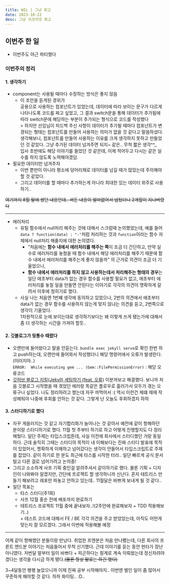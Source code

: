 ```yaml
---
title: WIL | 그냥 회고
date: 2023-10-22
desc: 그냥 이것저것 회고
---
```


## **이번주 한 일**

- 이번주도 야근 파티했다

### **이번주의 정리**

#### 1. 생각하기

- component는 사용될 때마다 수정하는 방식은 좋지 않음
  - 이 조언을 듣게된 경위가 <br/> 공용으로 사용하는 컴포넌트가 있었는데, 데이터에 따라 보이는 문구가 다르게 나타나도록 코드를 짜고 싶었고, 그 결과 switch문을 통해 데이터가 추가됨에 따라 switch문에 해당하는 부분이 추가되는 형식으로 코드를 작성했다 <br/> > 하지만 선임님이 피드백 주신 사항이 데이터가 추가될 때마다 컴포넌트가 변경되는 형태는 컴포넌트를 만들어 사용하는 의미가 없을 것 같다고 말씀하셨다. <br/> 생각해보니, 컴포넌트를 만들어 사용하는 이유를 크게 생각하지 못하고 만들었던 것 같았다. 그냥 추가된 데이터 넘겨주면 되지~ 같은.. 무척 짧은 생각^^,, <br/> 입사 초반에도 해당 이야기를 들었던 것 같은데, 이제 적어두고 다시는 같은 실수를 하지 않도록 노력해야겠담.
- 필요한 데이터만 넘겨주자
  - 이번 뿐만이 아니라 평소에 덩어리채로 데이터를 넘길 때가 많았는데 주의해야할 것 같았다.
  - 그리고 데이터를 할 때마다 추가하는게 아니라 최대한 있는 데이터 위주로 사용하기..

~~여기까지 8월 말에 썼던 내용인데.. 써둔 내용이 얼마없어서 냅뒀더니 2개월이 지나버렸다~~

<hr />

- 에러처리
  - 유틸 함수에서 null처리 해주는 것에 대해서 스크럼때 논의했었는데, 예를 들어 `data ? function(data) : "-"`처럼 처리하는 것과 `function`이라는 함수 자체에서 null처리 해줄지에 대한 논의였다.
    - "처음에는 **함수 내에서 에러처리를 해주는 쪽**이 조금 더 간단하고, 만약 실수로 에러처리를 놓쳤을 때 함수 내에서 해당 에러처리를 해주기 때문에 함수 내에서 에러처리를 해주는게 좋지 않을까" 의 근거로 의견이 조금 더 기울었으나,
    - **함수 내에서 에러처리를 하지 않고 사용하는데서 처리해주는 형태의 경우**는 일단 애초부터 data가 없는 경우 함수를 사용할 필요가 없고, 애초부터 에러처리를 놓칠 일을 만들면 안된다는 이야기로 각각의 의견이 명확하게 갈려서 이후에 정히기로 했다.
  - 사실 나는 처음엔 1번쨰 생각에 동의하고 있었으나, 2번의 의견에서 애초부터 data가 없는 경우 함수를 사용하지 않는게 맞지 않냐는 의견을 듣고, 2번쪽으로 생각이 기울었다.<br/> 1차원적으로 눈에 보이는대로 생각하기보다는 왜 이렇게 쓰게 됐는가에 대해서 좀 더 생각하는 시간을 가져야 할듯..

#### 2. 깃블로그가 뒷통수 때렸다

- 오랜만에 들어왔다고 말을 안듣는다. `bundle exec jekyll serve`로 확인 한번 하고 push하는데, 오랜만에 들어와서 작성했더니 해당 명령어에서 오류가 발생한다. (이러지마..)<br/> `ERROR:  While executing gem ... (Gem::FilePermissionError)` : 해당 오류코드
- [깃허브 블로그 지킬(Jekyll) 세팅하기 (feat. 오류)](https://velog.io/@hsecode/%EA%B9%83%ED%97%88%EB%B8%8C-%EB%B8%94%EB%A1%9C%EA%B7%B8-%EC%A7%80%ED%82%ACJekyll-%EC%84%B8%ED%8C%85%ED%95%98%EA%B8%B0-feat.-%EC%98%A4%EB%A5%98) 이분꺼보고 해결했다. 보니까 처음 깃블로그 시작했을 때 겪었던 에러랑 똑같은 플로우로 흘러가서 모두가 겪는 오류구나 싶었다. 나도 정리하려고 했는데 자꾸 까먹어서 :( 역시 이런건 제떄 제때 작성해둬야 나중에 후회를 안하는 것 같다. 그렇게 난 오늘도 후회하겠지 하하

#### 3. 스터디하기로 했다

- 자꾸 게을러지는 것 같고 자기합리화가 늘어나는 것 같아서 예전에 같이 항해하던 분이랑 스터디하기로 했다. 11월 첫 주부터 하기로 하고 어떻게 진행할지도 다 정리해뒀다. 일단 주제는 타입스크립튼데, 사실 이전에 회사에서 스터디했던 거랑 동일하다. 근데 솔직히 그때는 스터디의 목적이 내 이해보다는 진짜 스터디 발표에 목적이 있었어서, 명확하게 이해하고 넘어갔다는 생각이 안들어서 타입스크립트로 주제를 잡았다. 같이 하기로 한 분도 최근에 타스를 시작한 터라.. 일단 빠르게 공식 문서 털고 다른 걸로 넘어가려고 논의중!
- 그리고 소소하게 사프 기획 중인걸 알려주셔서 같이하기로 했다. 물론 기획 + 디자인이 나와봐야 알겠지만, 간단에 프로젝트 할 생각하니까 신난다. 혼자 테트리스 만들기 해보려고 레포만 파놓고 안하고 있는데.. 11월달은 바쁘게 보내게 될 것 같다..
- 일단 목표는
  - 타스 스터디(주1회)
  - 사프 12월 중순 전에 배포까지 완료하기
  - 테트리스 프로젝트 11월 중에 끝내보자..!(2주안에 완료해보자 + TDD 적용해보기..)<br/> + 테스트 코드에 대해서 FE / BE 각각 의견을 주고 받았었는데, 아직도 어떤게 맞는지 잘 모르겠다. 그래서 이번에 적용해볼 예정

<hr />

어제 같이 항해했던 분들이랑 만났다. 취업한 프엔분은 처음 만나뵀는데, 다른 회사의 프론트 엔드분 이야기는 처음들어서 무척 신기했다. 근데 이야기를 듣는 동안 현타가 장난아니였다. 저번달 말부터 일이 바쁘다 + 피곤하다는 핑계로 계속 미뤄왔는데 정신차려야겠다는 생각을 다시금 하게 됐다.~~(물론 항상 말로는 하긴 했다)~~<br/>

3~4달동안 팽팽 놀았으니까 이제 진짜 공부 시작해야지.. 이번엔 벌인 일이 좀 많아서 꾸준하게 해야할 것 같다. 하하 화이팅.. :D..
